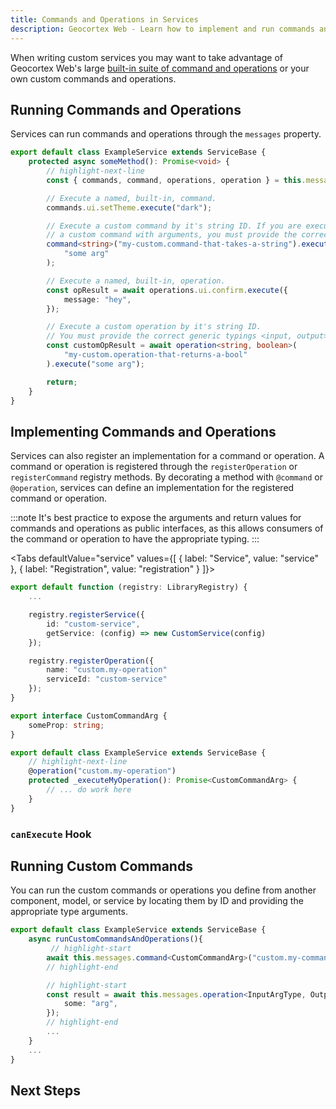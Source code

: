 ```yaml
---
title: Commands and Operations in Services
description: Geocortex Web - Learn how to implement and run commands and operations in services
---
```



When writing custom services you may want to take advantage of Geocortex Web's large [built-in suite of command and operations](api-commands-operations-events.mdx) or your own custom commands and operations.

## Running Commands and Operations

Services can run commands and operations through the `messages` property.

```ts
export default class ExampleService extends ServiceBase {
    protected async someMethod(): Promise<void> {
        // highlight-next-line
        const { commands, command, operations, operation } = this.messages;

        // Execute a named, built-in, command.
        commands.ui.setTheme.execute("dark");

        // Execute a custom command by it's string ID. If you are executing
        // a custom command with arguments, you must provide the correct generic typings.
        command<string>("my-custom.command-that-takes-a-string").execute(
            "some arg"
        );

        // Execute a named, built-in, operation.
        const opResult = await operations.ui.confirm.execute({
            message: "hey",
        });

        // Execute a custom operation by it's string ID.
        // You must provide the correct generic typings <input, output>.
        const customOpResult = await operation<string, boolean>(
            "my-custom.operation-that-returns-a-bool"
        ).execute("some arg");

        return;
    }
}
```

## Implementing Commands and Operations

Services can also register an implementation for a command or operation. A command or operation is registered through the `registerOperation` or `registerCommand` registry methods. By decorating a method with `@command` or `@operation`, services can define an implementation for the registered command or operation.

:::note
It's best practice to expose the arguments and return values for commands and operations as public interfaces, as this allows consumers of the command or operation to have the appropriate typing.
:::

<Tabs
  defaultValue="service"
  values={[
    { label: "Service", value: "service" },
    { label: "Registration", value: "registration" }
  ]}>
<TabItem value="registration">

```ts
export default function (registry: LibraryRegistry) {
    ...

    registry.registerService({
        id: "custom-service",
        getService: (config) => new CustomService(config)
    });

    registry.registerOperation({
        name: "custom.my-operation"
        serviceId: "custom-service"
    });
}
```

</TabItem>
<TabItem value="service">

```ts
export interface CustomCommandArg {
    someProp: string;
}

export default class ExampleService extends ServiceBase {
    // highlight-next-line
    @operation("custom.my-operation")
    protected _executeMyOperation(): Promise<CustomCommandArg> {
        // ... do work here
    }
}
```

</TabItem>
</Tabs>

### `canExecute` Hook

<CanExecuteSnippet />

## Running Custom Commands

You can run the custom commands or operations you define from another component, model, or service by locating them by ID and providing the appropriate type arguments.

```ts
export default class ExampleService extends ServiceBase {
    async runCustomCommandsAndOperations(){
         // highlight-start
        await this.messages.command<CustomCommandArg>("custom.my-command").execute({ someProp: "some arg" );
        // highlight-end

        // highlight-start
        const result = await this.messages.operation<InputArgType, OutputArgType>("custom.my-operation").execute({
            some: "arg",
        });
        // highlight-end
        ...
    }
    ...
}
```

## Next Steps

<UseCaseContainer>
    <UseCaseCard
        title="Learn about Service Interactions"
        description="Learn about how services can directly interact through dependency injection"
        link={useBaseUrl("docs/web/sdk-services-injecting-services")}
    />
    <UseCaseCard
        title="Build a Custom Command with a Custom Service"
        description="Follow a step by step guide to building a custom command with a custom service"
        link={useBaseUrl("docs/web/tutorial-implement-command-operation")}
    />
</UseCaseContainer>
